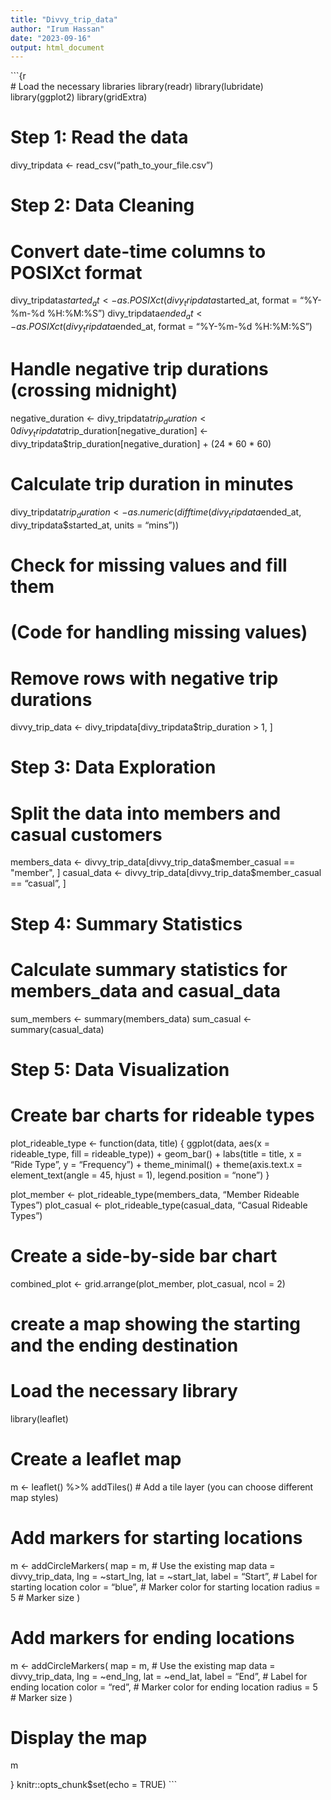---
title: "Divvy_trip_data"
author: "Irum Hassan"
date: "2023-09-16"
output: html_document
---

```{r  
# Load the necessary libraries
library(readr)
library(lubridate)
library(ggplot2)
library(gridExtra)

# Step 1: Read the data
divy_tripdata <- read_csv("path_to_your_file.csv")

# Step 2: Data Cleaning
# Convert date-time columns to POSIXct format
divy_tripdata$started_at <- as.POSIXct(divy_tripdata$started_at, format = "%Y-%m-%d %H:%M:%S")
divy_tripdata$ended_at <- as.POSIXct(divy_tripdata$ended_at, format = "%Y-%m-%d %H:%M:%S")

# Handle negative trip durations (crossing midnight)
negative_duration <- divy_tripdata$trip_duration < 0
divy_tripdata$trip_duration[negative_duration] <- divy_tripdata$trip_duration[negative_duration] + (24 * 60 * 60)

# Calculate trip duration in minutes
divy_tripdata$trip_duration <- as.numeric(difftime(divy_tripdata$ended_at, divy_tripdata$started_at, units = "mins"))

# Check for missing values and fill them
# (Code for handling missing values)

# Remove rows with negative trip durations
divvy_trip_data <- divy_tripdata[divy_tripdata$trip_duration > 1, ]

# Step 3: Data Exploration
# Split the data into members and casual customers
members_data <- divvy_trip_data[divvy_trip_data$member_casual == "member", ]
casual_data <- divvy_trip_data[divvy_trip_data$member_casual == "casual", ]

# Step 4: Summary Statistics
# Calculate summary statistics for members_data and casual_data
sum_members <- summary(members_data)
sum_casual <- summary(casual_data)

# Step 5: Data Visualization
# Create bar charts for rideable types
plot_rideable_type <- function(data, title) {
  ggplot(data, aes(x = rideable_type, fill = rideable_type)) +
    geom_bar() +
    labs(title = title, x = "Ride Type", y = "Frequency") +
    theme_minimal() +
    theme(axis.text.x = element_text(angle = 45, hjust = 1),
          legend.position = "none")
}

plot_member <- plot_rideable_type(members_data, "Member Rideable Types")
plot_casual <- plot_rideable_type(casual_data, "Casual Rideable Types")

# Create a side-by-side bar chart
combined_plot <- grid.arrange(plot_member, plot_casual, ncol = 2)
 
# create a map showing the starting and the ending destination

# Load the necessary library
library(leaflet)

# Create a leaflet map
m <- leaflet() %>%
  addTiles()  # Add a tile layer (you can choose different map styles)

# Add markers for starting locations
m <- addCircleMarkers(
  map = m,  # Use the existing map
  data = divvy_trip_data,
  lng = ~start_lng,
  lat = ~start_lat,
  label = "Start",  # Label for starting location
  color = "blue",   # Marker color for starting location
  radius = 5        # Marker size
)

# Add markers for ending locations
m <- addCircleMarkers(
  map = m,  # Use the existing map
  data = divvy_trip_data,
  lng = ~end_lng,
  lat = ~end_lat,
  label = "End",    # Label for ending location
  color = "red",    # Marker color for ending location
  radius = 5        # Marker size
)

# Display the map
m
 
}
knitr::opts_chunk$set(echo = TRUE)
```

 